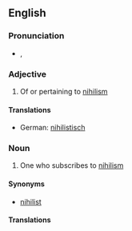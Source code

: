 {{also|Nihilarian}}
==English==

===Pronunciation===
* {{a|UK}} {{IPA|/naɪˈhɪ.leə(ɹ).i.ən/}}, {{SAMPA|/naI"hI.le@(r).i.@n/}}

===Adjective===
{{en-adj}}

# Of or pertaining to [[nihilism]]

====Translations====
{{trans-top|of or pertaining to nihilism}}
* German: [[nihilistisch]]
{{trans-mid}}
{{trans-bottom}}

===Noun===
{{en-noun}}

# One who subscribes to [[nihilism]]

====Synonyms====
* [[nihilist]]

====Translations====
{{trans-top|one who subscribes to nihilism}}
{{trans-mid}}
{{trans-bottom}}